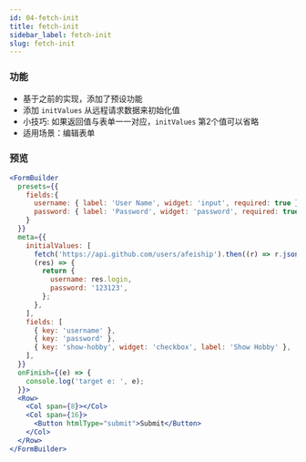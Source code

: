 ```yaml
---
id: 04-fetch-init
title: fetch-init
sidebar_label: fetch-init
slug: fetch-init
---
```


### 功能
- 基于之前的实现，添加了预设功能
- 添加 `initValues` 从远程请求数据来初始化值
- 小技巧: 如果返回值与表单一一对应，`initValues` 第2个值可以省略
- 适用场景：编辑表单

### 预览
```jsx live
<FormBuilder
  presets={{
    fields:{
      username: { label: 'User Name', widget: 'input', required: true },
      password: { label: 'Password', widget: 'password', required: true },
    }
  }}
  meta={{
    initialValues: [
      fetch('https://api.github.com/users/afeiship').then((r) => r.json()),
      (res) => {
        return {
          username: res.login,
          password: '123123',
        };
      },
    ],
    fields: [
      { key: 'username' },
      { key: 'password' },
      { key: 'show-hobby', widget: 'checkbox', label: 'Show Hobby' },
    ],
  }}
  onFinish={(e) => {
    console.log('target e: ', e);
  }}>
  <Row>
    <Col span={8}></Col>
    <Col span={16}>
      <Button htmlType="submit">Submit</Button>
    </Col>
  </Row>
</FormBuilder>
```